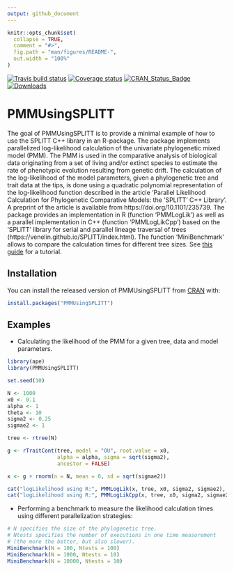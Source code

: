 ```yaml
---
output: github_document
---
```


<!-- README.md is generated from README.Rmd. Please edit that file -->

```r
knitr::opts_chunk$set(
  collapse = TRUE,
  comment = "#>",
  fig.path = "man/figures/README-",
  out.width = "100%"
)
```

[![Travis build status](https://travis-ci.org/venelin/PMMUsingSPLITT.svg?branch=master)](https://travis-ci.org/venelin/PMMUsingSPLITT)
[![Coverage status](https://codecov.io/gh/venelin/PMMUsingSPLITT/branch/master/graph/badge.svg)](https://codecov.io/github/venelin/PMMUsingSPLITT?branch=master)
[![CRAN_Status_Badge](http://www.r-pkg.org/badges/version/PMMUsingSPLITT?color=blue)](http://cran.r-project.org/web/packages/PMMUsingSPLITT)
[![Downloads](http://cranlogs.r-pkg.org/badges/PMMUsingSPLITT?color=blue)](http://cran.rstudio.com/package=PMMUsingSPLITT)


# PMMUsingSPLITT

The goal of PMMUsingSPLITT is to provide a minimal example of how to use the SPLITT C++ library in an R-package. The package implements parallelized log-likelihood calculation of the univariate phylogenetic mixed model (PMM). The PMM is used in the comparative analysis of biological data originating from a set of living and/or extinct species to estimate the rate of phenotypic evolution resulting from genetic drift. The calculation of the log-likelihood of the model parameters, given a phylogenetic tree and trait data at the tips, is done using a quadratic polynomial representation of the log-likelihood function described in the article 'Parallel Likelihood Calculation for Phylogenetic Comparative Models: the 'SPLITT' C++ Library'. A preprint of the article is available from https://doi.org/10.1101/235739. The package provides an implementation in R (function 'PMMLogLik') as well as a parallel implementation in C++ (function 'PMMLogLikCpp') based on the 'SPLITT' library for serial and parallel lineage traversal of trees (https://venelin.github.io/SPLITT/index.html). The function 'MiniBenchmark' allows to compare the calculation times for different tree sizes.  See [this guide](https://venelin.github.io/SPLITT/articles/SPLITTRcppModules.html) for a tutorial. 

## Installation

You can install the released version of PMMUsingSPLITT from [CRAN](https://CRAN.R-project.org) with:

``` r
install.packages("PMMUsingSPLITT")
```

## Examples

* Calculating the likelihood of the PMM for a given tree, data and model parameters.
```r
library(ape)
library(PMMUsingSPLITT)

set.seed(10)

N <- 1000
x0 <- 0.1
alpha <- 1
theta <- 10
sigma2 <- 0.25
sigmae2 <- 1

tree <- rtree(N)

g <- rTraitCont(tree, model = "OU", root.value = x0,
                alpha = alpha, sigma = sqrt(sigma2),
                ancestor = FALSE)

x <- g + rnorm(n = N, mean = 0, sd = sqrt(sigmae2))

cat("logLikelihood using R:", PMMLogLik(x, tree, x0, sigma2, sigmae2), "\n")
cat("logLikelihood using R:", PMMLogLikCpp(x, tree, x0, sigma2, sigmae2), "\n")
```

* Performing a benchmark to measure the likelihood calculation times using different parallelization strategies:

```r
# N specifies the size of the phylogenetic tree. 
# Ntests specifies the number of executions in one time measurement 
# (the more the better, but also slower).
MiniBenchmark(N = 100, Ntests = 100)
MiniBenchmark(N = 1000, Ntests = 10)
MiniBenchmark(N = 10000, Ntests = 10)
```